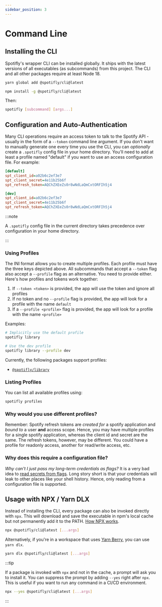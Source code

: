 ```yaml
---
sidebar_position: 3
---
```


# Command Line

## Installing the CLI

Spotifly's wrapper CLI can be installed globally. It ships with the latest versions of all executables (as subcommands) from this project. The CLI and all other packages require at least Node 18.

```bash
yarn global add @spotifly/cli@latest
```

```bash
npm install -g @spotifly/cli@latest
```

Then:

```bash
spotifly [subcommand] [args...]
```

## Configuration and Auto-Authentication

Many CLI operations require an access token to talk to the Spotify API - usually in the form of a `--token` command line argument. If you don't want to manually generate one every time you use the CLI, you can _optionally_ create a `.spotifly` config file in your home directory. You'll need to add at least a profile named "default" if you want to use an access configuration file. For example:

```ini
[default]
spt_client_id=a02b6c2ef3e7
spt_client_secret=4e11b25b6f
spt_refresh_token=AQChZXEeZs0r8wNdLaQmCxtORFIh5j4

[dev]
spt_client_id=a02b6c2ef3e7
spt_client_secret=4e11b25b6f
spt_refresh_token=AQChZXEeZs0r8wNdLaQmCxtORFIh5j4
```

:::note

A `.spotifly` config file in the current directory takes precedence over configuration in your home directory.

:::

### Using Profiles

The INI format allows you to create multiple profiles. Each profile must have the three keys depicted above. All subcommands that accept a `--token` flag also accept a `--profile` flag as an alternative. You need to provide either. Here's how profiles and tokens work together:

1.  If `--token <token>` is provided, the app will use the token and ignore all profiles
2.  If no token and no `--profile` flag is provided, the app will look for a profile with the name `default`
3.  If a `--profile <profile>` flag is provided, the app will look for a profile with the name `<profile>`

Examples:

```bash
# Implicitly use the default profile
spotifly library

# Use the dev profile
spotifly library --profile dev
```

Currently, the following packages support profiles:

- [`@spotifly/library`](/docs/packages/library)

### Listing Profiles

You can list all available profiles using:

```bash
spotifly profiles
```

### Why would you use different profiles?

Remember: Spotify refresh tokens are _created for_ a spotify application and _bound to_ a user **and** access scope. Hence, you may have multiple profiles for a single spotify application, whereas the client id and secret are the same. The refresh tokens, however, may be different. You could have a profile for readonly access, another for read/write access, etc.

### Why does this require a configuration file?

_Why can't I just pass my long-term credentials as flags?_ It is a very bad idea to [read secrets from flags](https://clig.dev/#arguments-and-flags). Long story short is that your credentials will leak to other places like your shell history. Hence, only reading from a configuration file is supported.

## Usage with NPX / Yarn DLX

Instead of installing the CLI, every package can also be invoked directly with `npx`. This will download and save the executable in npm's local cache but not permanently add it to the PATH. [How NPX works](https://docs.npmjs.com/cli/v7/commands/npx).

```bash
npx @spotifly/cli@latest [...args]
```

Alternatively, if you're in a workspace that uses [Yarn Berry](https://yarnpkg.com/cli/dlx), you can use `yarn dlx`.

```bash
yarn dlx @spotifly/cli@latest [...args]
```

:::tip

If a package is invoked with `npx` and not in the cache, a prompt will ask you to install it. You can suppress the prompt by adding `--yes` right after `npx`. This is useful if you want to run any command in a CI/CD environment.

```bash
npx --yes @spotifly/cli@latest [...args]
```

:::
